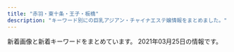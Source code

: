 ```yaml
---
title: "赤羽・東十条・王子・板橋"
description: "キーワード別にの巨乳アジアン・チャイナエステ嬢情報をまとめました。"
---
```


新着画像と新着キーワードをまとめています。
2021年03月25日の情報です。

<DmmAffiliateIns />
<KeywordTable
  shops={
    [
    {
        "img_links": [
            "http://www.goodtime.iesjp.com/images/m-top-right03.jpg",
            "http://www.goodtime.iesjp.com/files/004.jpg",
            "http://www.goodtime.iesjp.com/images/top-left01.jpg",
            "http://www.goodtime.iesjp.com/images/m-top02.jpg",
            "http://www.goodtime.iesjp.com/images/m-head.jpg",
            "http://www.goodtime.iesjp.com/images/call.png",
            "http://www.goodtime.iesjp.com/images/m-yejiao.jpg",
            "http://www.goodtime.iesjp.com/images/m-top-right02.jpg",
            "http://www.goodtime.iesjp.com/images/m-top03.jpg",
            "http://www.goodtime.iesjp.com/photo_news/upimg/43415603819cc9fd0d_1.jpg",
            "http://www.goodtime.iesjp.com/images/m-top-right04.jpg",
            "http://www.goodtime.iesjp.com/images/m-left.jpg",
            "http://www.goodtime.iesjp.com/files/005.jpg",
            "http://www.goodtime.iesjp.com/photo_news/upimg/529386029caabbb08f_0.jpg",
            "http://www.goodtime.iesjp.com/photo_news/upimg/20911603de0e3ad912_0.jpg",
            "http://www.goodtime.iesjp.com/photo_news/upimg/2288060497ed9031e6_0.jpg",
            "http://www.goodtime.iesjp.com/photo_news/upimg/39901600bd6533312b_0.jpg",
            "http://www.goodtime.iesjp.com/files/001.jpg",
            "http://www.goodtime.iesjp.com/photo_news/upimg/1591860540114b630a_0.jpg",
            "http://www.goodtime.iesjp.com/images/m-right.jpg",
            "http://www.goodtime.iesjp.com/files/002.jpg",
            "http://www.goodtime.iesjp.com/images/m-top-right01.jpg",
            "http://www.goodtime.iesjp.com/files/003.jpg"
        ],
        "name": "GOOD TIME",
        "url": "http://www.goodtime.iesjp.com/",
        "station": "\u8d64\u7fbd\u5ca9\u6df5\u99c52\u756a\u51fa\u53e3",
        "keywords": {
            "83": 2,
            "C": 2,
            "87": 8,
            "D": 8
        }
    },
    {
        "keywords": {
            "D": 10,
            "C": 15,
            "87": 6,
            "E": 6,
            "85": 2,
            "86": 8
        },
        "name": "Cocosia \uff5e\u30b3\u30b3\u30b7\u30a2\uff5e",
        "img_links": [
            "http://www.cocosia.work/img/int3.jpg",
            "http://www.cocosia.work/img/int1.jpg",
            "http://www.cocosia.work/img/int2.jpg",
            "http://www.cocosia.work/staff/hina.jpg",
            "http://www.cocosia.work/img/i_tel.png",
            "http://www.cocosia.work/img/int3_sp.jpg",
            "http://www.cocosia.work/staff/yuyu.jpg",
            "http://www.cocosia.work/staff/riya1.jpg",
            "http://www.cocosia.work/staff/rea1.jpg",
            "http://www.cocosia.work/staff/hina1.jpg",
            "http://www.cocosia.work/staff/yuyu1.jpg",
            "http://www.cocosia.work/staff/mao1.jpg",
            "http://www.cocosia.work/staff/mao.jpg",
            "http://www.cocosia.work/img/bn_contact_sp.jpg",
            "http://www.cocosia.work/staff/rea.jpg",
            "http://www.cocosia.work/img/bn_howto_sp.jpg",
            "http://www.cocosia.work/img/int1_sp.jpg",
            "http://www.cocosia.work/img/bn_contact.jpg",
            "http://www.cocosia.work/staff/riya.jpg",
            "http://www.cocosia.work/img/concept_sp.jpg",
            "http://www.cocosia.work/img/int2_sp.jpg",
            "http://www.cocosia.work/staff/mika.jpg",
            "http://www.cocosia.work/img/bn_howto.jpg",
            "http://www.cocosia.work/img/concept.jpg",
            "http://www.cocosia.work/staff/mika1.jpg",
            "http://www.cocosia.work/img/header_info.png"
        ],
        "url": "http://www.cocosia.work/",
        "station": "JR\u8d64\u7fbd\u99c5\u897f\u53e3"
    },
    {
        "url": "http://oji.pink/",
        "img_links": [
            "http://oji.pink/images/top.jpg",
            "http://oji.pink/images/g1.jpg",
            "http://oji.pink/images/aki.jpg",
            "http://oji.pink/images/r3.jpg",
            "http://oji.pink/images/g0.jpg",
            "http://oji.pink/images/yuki.jpg",
            "http://oji.pink/images/r1.jpg",
            "http://oji.pink/images/r4.jpg",
            "http://oji.pink/images/zi_staff.png",
            "http://oji.pink/images/mobile.jpg",
            "http://oji.pink/images/g2.jpg",
            "http://oji.pink/images/new1.jpg",
            "http://oji.pink/images/1.png",
            "http://oji.pink/images/g7.jpg",
            "http://oji.pink/images/r2.jpg",
            "http://oji.pink/images/3.png",
            "http://oji.pink/images/g5.jpg",
            "http://oji.pink/images/zi_link.png"
        ],
        "name": "\u7f8e\u5065",
        "station": "JR\u738b\u5b50\u99c5\u5317\u53e3",
        "keywords": {
            "C": 15
        }
    },
    {
        "url": "http://flower.este88.com/",
        "station": "JR\u8d64\u7fbd\u99c5\u5357\u53e3",
        "img_links": [
            "http://flower.este88.com/images/m01.jpg",
            "http://flower.este88.com/images/m02.jpg",
            "http://flower.este88.com/gals/haruka1.jpg",
            "http://flower.este88.com/images/m03.jpg",
            "http://flower.este88.com/i/images/access1.jpg",
            "http://flower.este88.com/gals/erika1.jpg",
            "http://flower.este88.com/i/images/access3.jpg",
            "http://flower.este88.com/images/kp01.jpg",
            "http://flower.este88.com/images/dot.png",
            "http://flower.este88.com/i/images/access2.jpg",
            "http://flower.este88.com/images/img1.jpg",
            "http://flower.este88.com/i/images/access5.jpg",
            "http://flower.este88.com/i/images/access4.jpg",
            "http://flower.este88.com/gals/emi1.jpg",
            "http://flower.este88.com/gals/moe1.jpg",
            "http://flower.este88.com/gals/riri1.jpg",
            "http://flower.este88.com/images/m04.jpg",
            "http://flower.este88.com/images/m05.jpg",
            "http://flower.este88.com/gals/yuuna1.jpg",
            "http://flower.este88.com/i/images/access6.jpg",
            "http://flower.este88.com/i/images/access7.jpg"
        ],
        "keywords": {},
        "name": "Flower"
    },
    {
        "img_links": [
            "https://dream.ests.jp/images/mobile.jpg",
            "https://dream.ests.jp/images/line.png",
            "https://dream.ests.jp/images/staff_bj3.jpg",
            "https://dream.ests.jp/images/s_link.jpg",
            "https://dream.ests.jp/images/2.jpg",
            "https://dream.ests.jp/photos/sites/12/2021/03/2021031110482744.jpg",
            "https://dream.ests.jp/images/news_bj3.jpg",
            "https://dream.ests.jp/images/new.jpg",
            "https://dream.ests.jp/images/1.jpg",
            "https://dream.ests.jp/photos/sites/12/2021/03/2021031110483021.jpg",
            "https://dream.ests.jp/images/s_therapist.jpg",
            "https://dream.ests.jp/images/top.png",
            "https://dream.ests.jp/photos/sites/12/2021/03/2021031110483161.jpg",
            "https://dream.ests.jp/photos/sites/12/2021/03/2021031110482840.jpg",
            "https://dream.ests.jp/images/s_news.jpg",
            "https://dream.ests.jp/images/end.png",
            "https://dream.ests.jp/images/s_pick.png"
        ],
        "keywords": {
            "85": 2,
            "86": 4,
            "D": 6,
            "E": 2,
            "C": 12,
            "87": 2
        },
        "url": "https://dream.ests.jp/",
        "station": "JR\u8d64\u7fbd\u99c5\u6771\u53e3",
        "name": "Aroma Dream \uff5e\u30a2\u30ed\u30de\u30c9\u30ea\u30fc\u30e0\uff5e"
    },
    {
        "url": "http://www.e-baby.work/",
        "img_links": [
            "http://www.e-baby.work/staff/maya1.jpg",
            "http://www.e-baby.work/staff/haru1.jpg",
            "http://www.e-baby.work/staff/kumi1.jpg",
            "http://www.e-baby.work/img/all/icon2.png",
            "http://www.e-baby.work/staff/yuka1.jpg",
            "http://www.e-baby.work/staff/karen1.jpg",
            "http://www.e-baby.work/staff/kumic.jpg",
            "http://www.e-baby.work/staff/rina1.jpg",
            "http://www.e-baby.work/img/all/loader.png"
        ],
        "name": "\u30a2\u30a4\u30ea\u30b9",
        "station": "JR\u8d64\u7fbd\u99c5\u6771\u53e3",
        "keywords": {
            "89": 1,
            "87": 1,
            "E": 2,
            "86": 2,
            "84": 1,
            "85": 1,
            "D": 3,
            "C": 1
        }
    },
    {
        "keywords": {},
        "url": "https://nippori-massage.com/",
        "name": "\u56de\u697d\u82d1",
        "img_links": [
            "https://nippori-massage.com/images/clear.png",
            "https://nippori-massage.com/images/esthe4.jpg",
            "https://nippori-massage.com/icon/line.png",
            "https://nippori-massage.com/icon/yelp.png",
            "https://nippori-massage.com/staff/yui-l1.jpg",
            "https://nippori-massage.com/images/main-sp.jpg",
            "https://nippori-massage.com/images/line_friend.png",
            "https://nippori-massage.com/room/room-l2.jpg",
            "https://nippori-massage.com/images/main1.jpg",
            "https://nippori-massage.com/icon/facebook.png",
            "https://nippori-massage.com/staff/yui-s1.jpg",
            "https://nippori-massage.com/room/room-l3.jpg",
            "https://nippori-massage.com/footer/footer-tel.png",
            "https://nippori-massage.com/staff/aya-l1.jpg",
            "https://nippori-massage.com/staff/nana-s1.jpg",
            "https://nippori-massage.com/footer/footer-line.png",
            "https://nippori-massage.com/icon/twitter.png",
            "https://nippori-massage.com/images/esthe2.jpg",
            "https://nippori-massage.com/line/line-qr.png",
            "https://nippori-massage.com/images/esthe1.jpg",
            "https://nippori-massage.com/staff/nana-l1.jpg",
            "https://nippori-massage.com/staff/aya-s1.jpg",
            "https://nippori-massage.com/line/10min-coupon.png",
            "https://nippori-massage.com/images/esthe3.jpg",
            "https://nippori-massage.com/images/obi.jpg",
            "https://nippori-massage.com/room/room-l1.jpg",
            "https://scdn.line-apps.com/n/line_add_friends/btn/ja.png",
            "https://nippori-massage.com//icon/facebook.png",
            "https://nippori-massage.com/images/header3.png",
            "https://nippori-massage.com/images/qrcode.png",
            "https://nippori-massage.com/room/room-l4.jpg",
            "https://nippori-massage.com/footer/footer-staff.png"
        ],
        "station": "\u5c3e\u4e45\u99c5"
    },
    {
        "keywords": {
            "85": 6,
            "D": 36,
            "86": 18,
            "88": 12
        },
        "station": "JR\u5341\u6761\u99c5\u5357\u53e3",
        "img_links": [
            "https://yumego.tyo.cm/images/sp_tit_new.png",
            "https://yumego.tyo.cm/images/top.jpg",
            "https://yumego.tyo.cm/photos/sites/83/2020/12/2020120108205582.jpg",
            "https://yumego.tyo.cm/photos/sites/83/2020/12/2020120108205259.jpg",
            "https://yumego.tyo.cm/images/tit_new.png",
            "https://yumego.tyo.cm/photos/sites/83/2021/02/2021020212253138.jpg",
            "https://yumego.tyo.cm/photos/sites/83/2020/12/2020120802122165.jpg",
            "https://yumego.tyo.cm/photos/sites/83/2020/12/2020120610415227.jpg",
            "https://yumego.tyo.cm/images/tit_staff01.png",
            "https://yumego.tyo.cm/images/tit_therapist.png",
            "https://yumego.tyo.cm/photos/sites/83/2020/12/2020120610415359.jpg",
            "https://yumego.tyo.cm/images/sp_tit_staff02.png",
            "https://yumego.tyo.cm/images/maining.jpg",
            "https://yumego.tyo.cm/photos/sites/83/2020/12/2020120610415351.jpg",
            "https://yumego.tyo.cm/images/room2.jpg",
            "https://yumego.tyo.cm/images/sp_tit_therapist.png",
            "https://yumego.tyo.cm/images/tit_staff02.png",
            "https://yumego.tyo.cm/images/room1.jpg",
            "https://yumego.tyo.cm/images/tit_twitter.png",
            "https://yumego.tyo.cm/photos/sites/83/2020/12/2020120610415197.jpg",
            "https://yumego.tyo.cm/photos/sites/83/2020/12/2020120802122351.jpg",
            "https://yumego.tyo.cm/photos/sites/83/2020/12/2020120108205393.jpg",
            "https://yumego.tyo.cm/images/room3.jpg",
            "https://yumego.tyo.cm/images/img_tel.png",
            "https://yumego.tyo.cm/images/sp_tit_twitter.png",
            "https://yumego.tyo.cm/images/sp_tit_staff01.png",
            "https://yumego.tyo.cm/images/sp_top.jpg",
            "https://yumego.tyo.cm/images/room4.jpg"
        ],
        "url": "https://yumego.tyo.cm/",
        "name": "\u5922\u3054"
    },
    {
        "url": "http://angel-aroma.net/",
        "img_links": [
            "http://angel-aroma.net/img/sta3.jpg",
            "http://angel-aroma.net/img/qr.jpg",
            "http://angel-aroma.net/img/sta1.jpg",
            "http://angel-aroma.net/img/m2.jpg",
            "http://angel-aroma.net/img/no.png",
            "http://angel-aroma.net/img/top.jpg",
            "http://angel-aroma.net/img/m20.jpg",
            "http://angel-aroma.net/img/m10.jpg",
            "http://angel-aroma.net/img/m1.jpg",
            "http://angel-aroma.net/img/m30.jpg",
            "http://angel-aroma.net/img/stafft.jpg",
            "http://angel-aroma.net/img/m5.jpg",
            "http://angel-aroma.net/img/sta6.jpg",
            "http://angel-aroma.net/img/m4.jpg",
            "http://angel-aroma.net/img/sta2.jpg",
            "http://angel-aroma.net/img/m6.jpg",
            "http://angel-aroma.net/img/sta5.jpg",
            "http://angel-aroma.net/img/m3.jpg"
        ],
        "station": "JR\u8d64\u7fbd\u99c5\u6771\u53e3",
        "name": "\u30c0\u30fc\u30ea\u30f3",
        "keywords": {
            "86": 4,
            "84": 2,
            "82": 2,
            "87": 2
        }
    },
    {
        "name": "\u5fc3\u697d",
        "img_links": [
            "https://www.sinraku.work/staff/koko.jpg",
            "https://www.sinraku.work/img/koko1.jpg",
            "https://www.sinraku.work/images/menu/staff.png",
            "https://www.sinraku.work/images/news.jpg",
            "https://www.sinraku.work/img/rina2.jpg",
            "https://www.sinraku.work/images/tg.png",
            "https://www.sinraku.work/images/interior_t.jpg",
            "https://www.sinraku.work/img/miho2.jpg",
            "https://www.sinraku.work/img/koko2.jpg",
            "https://www.sinraku.work/staff/kai.jpg",
            "https://www.sinraku.work/img/rina1.jpg",
            "https://www.sinraku.work/images/int1.jpg",
            "https://www.sinraku.work/images/menu/interior.png",
            "https://www.sinraku.work/img/kai1.jpg",
            "https://www.sinraku.work/images/sys.png",
            "https://www.sinraku.work/img/kai2.jpg",
            "https://www.sinraku.work/img/miho1.jpg",
            "https://www.sinraku.work/images/menu/top.png",
            "https://www.sinraku.work/images/tel.png",
            "https://www.sinraku.work/staff/miho.jpg",
            "https://www.sinraku.work/images/rec.jpg",
            "https://www.sinraku.work/images/staff_t.jpg",
            "https://www.sinraku.work/staff/rina.jpg",
            "https://www.sinraku.work/images/int2.png",
            "https://www.sinraku.work/images/time.jpg"
        ],
        "station": "JR\u8d64\u7fbd\u99c5\u6771\u53e3",
        "keywords": {},
        "url": "https://www.sinraku.work/"
    },
    {
        "img_links": [
            "http://shanshan-esthe.com/img/st16.jpg",
            "http://shanshan-esthe.com/img/no.png",
            "http://shanshan-esthe.com/img/st14.jpg",
            "http://shanshan-esthe.com/img/sta0.jpg",
            "http://shanshan-esthe.com/img/sta14.jpg"
        ],
        "keywords": {
            "86": 2,
            "D": 2
        },
        "name": "\u9999\u9999",
        "station": "JR\u6771\u5341\u6761\u99c5\u5317\u53e3",
        "url": "http://shanshan-esthe.com/"
    },
    {
        "station": "JR\u8d64\u7fbd\u99c5\u5357\u53e3",
        "keywords": {
            "85": 9,
            "84": 4,
            "86": 4,
            "90": 2
        },
        "img_links": [
            "http://lastpara.net/image/cast/cast_255_1_l.jpg",
            "http://lastpara.net/image/cast/cast_259_1_l.jpg",
            "http://lastpara.net/image/cast/cast_287_1_s.jpg",
            "http://lastpara.net/img/news-ttl.jpg",
            "http://lastpara.net/image/cast/cast_256_1_l.jpg",
            "http://lastpara.net/img/event/camp_top_02.jpg",
            "http://lastpara.net/image/cast/cast_286_1_s.jpg",
            "http://lastpara.net/image/cast/cast_261_1_l.jpg",
            "http://lastpara.net/image/cast/cast_265_1_l.jpg",
            "http://lastpara.net/image/cast/cast_286_1_l.jpg",
            "http://lastpara.net/image/cast/cast_259_1_s.jpg",
            "http://lastpara.net/image/cast/cast_256_1_s.jpg",
            "http://lastpara.net/image/cast/cast_263_1_l.jpg",
            "http://lastpara.net/image/cast/cast_287_1_l.jpg",
            "http://lastpara.net/image/cast/cast_263_1_s.jpg",
            "http://lastpara.net/image/cast/cast_262_1_l.jpg",
            "http://lastpara.net/image/cast/cast_265_1_s.jpg",
            "http://lastpara.net/img/recuit.png"
        ],
        "name": "Last Paradise \uff5e\u30e9\u30b9\u30c8\u30d1\u30e9\u30c0\u30a4\u30b9\uff5e",
        "url": "http://lastpara.net/"
    },
    {
        "name": "\u3084\u3059\u3089\u304e",
        "keywords": {},
        "url": "http://tenpo5.iest.info/",
        "station": "JR\u738b\u5b50\u99c5\u5317\u53e3",
        "img_links": []
    },
    {
        "station": "\u84ee\u6839\u99c5\u6771\u53e3",
        "keywords": {},
        "name": "\u767e\u5408",
        "url": "http://www.l-yuri.work/",
        "img_links": [
            "http://www.l-yuri.work/images/head.jpg",
            "http://www.l-yuri.work/images/sys.png",
            "http://www.l-yuri.work/images/h_line.jpg",
            "http://www.l-yuri.work/images/interior_t.jpg",
            "http://www.l-yuri.work/staff/yuki.jpg",
            "http://www.l-yuri.work/images/tel.jpg",
            "http://www.l-yuri.work/staff/aki.jpg",
            "http://www.l-yuri.work/images/news.png",
            "http://www.l-yuri.work/images/3.png",
            "http://www.l-yuri.work/img/rina1.jpg",
            "http://www.l-yuri.work/staff/rina.jpg",
            "http://www.l-yuri.work/images/tg.jpg",
            "http://www.l-yuri.work/images/4.png",
            "http://www.l-yuri.work/images/1.png",
            "http://www.l-yuri.work/staff/emi.jpg",
            "http://www.l-yuri.work/images/2.png",
            "http://www.l-yuri.work/img/yuki1.jpg",
            "http://www.l-yuri.work/images/int1.png",
            "http://www.l-yuri.work/images/staff_t.jpg",
            "http://www.l-yuri.work/images/s1.png",
            "http://www.l-yuri.work/images/mobile.jpg",
            "http://www.l-yuri.work/img/aki1.jpg",
            "http://www.l-yuri.work/images/int2.png",
            "http://www.l-yuri.work/img/emi1.jpg"
        ]
    },
    {
        "img_links": [
            "http://esthe-japan.work/flower/upload/202004/1588153474.png"
        ],
        "url": "http://esthe-japan.work/flower/",
        "station": "JR\u8d64\u7fbd\u99c5\u5357\u6539\u672d\u53e3(\u6771)",
        "keywords": {
            "\u30bb\u30af\u30b7\u30fc": 6,
            "98": 1,
            "89": 3,
            "87": 3,
            "88": 3
        },
        "name": "FLOWER"
    },
    {
        "name": "Love Sea",
        "station": "JR\u6771\u5341\u6761\u99c5\u5317\u53e3",
        "url": "https://higashijujo-mensesthe.com/",
        "keywords": {},
        "img_links": [
            "https://higashijujo-mensesthe.com/images/flower.png",
            "https://higashijujo-mensesthe.com/menu/gallery.png",
            "https://higashijujo-mensesthe.com/menu/friend.png",
            "https://higashijujo-mensesthe.com/menu/info.png",
            "https://higashijujo-mensesthe.com/images/clear.png",
            "https://higashijujo-mensesthe.com/menu/blog.png",
            "https://higashijujo-mensesthe.com/staff/lime-s1.jpg",
            "https://higashijujo-mensesthe.com/images/qrcode.png",
            "https://higashijujo-mensesthe.com/images/footer-r.png",
            "https://higashijujo-mensesthe.com/icon/yelp.png",
            "https://higashijujo-mensesthe.com/room/room-l2.jpg",
            "https://higashijujo-mensesthe.com/button/home.png",
            "https://higashijujo-mensesthe.com/room/esthe3.jpg",
            "https://higashijujo-mensesthe.com/staff/rika-l1.jpg",
            "https://higashijujo-mensesthe.com/staff/satomi-l1.jpg",
            "https://higashijujo-mensesthe.com/room/room-l1.jpg",
            "https://higashijujo-mensesthe.com/room/room-l3.jpg",
            "https://higashijujo-mensesthe.com/room/room-l4.jpg",
            "https://higashijujo-mensesthe.com/2019/08/10/kimi-s1.jpg",
            "https://higashijujo-mensesthe.com/staff/runa-l1.jpg",
            "https://higashijujo-mensesthe.com/staff/kimi-s1.jpg",
            "https://higashijujo-mensesthe.com/icon/twitter.png",
            "https://higashijujo-mensesthe.com/images/main1.jpg",
            "https://higashijujo-mensesthe.com/button/blog.png",
            "https://higashijujo-mensesthe.com/menu/home.png",
            "https://higashijujo-mensesthe.com/2019/10/21/rika-s1.jpg",
            "https://higashijujo-mensesthe.com/room/esthe2.jpg",
            "https://higashijujo-mensesthe.com/staff/rika-s1.jpg",
            "https://higashijujo-mensesthe.com/staff/runa-s1.jpg",
            "https://higashijujo-mensesthe.com/images/footer-l.png",
            "https://higashijujo-mensesthe.com/2019/08/22/runa-s1.jpg",
            "https://higashijujo-mensesthe.com/images/main-sp.jpg",
            "https://higashijujo-mensesthe.com/2020/02/29/lime-s1.jpg",
            "https://higashijujo-mensesthe.com/staff/kimi-l1.jpg",
            "https://higashijujo-mensesthe.com/button/staff.png",
            "https://higashijujo-mensesthe.com/staff/kimi-s2.jpg",
            "https://higashijujo-mensesthe.com/icon/facebook.png",
            "https://higashijujo-mensesthe.com/2019/08/23/satomi-s1.jpg",
            "https://higashijujo-mensesthe.com/staff/satomi-s1.jpg",
            "https://higashijujo-mensesthe.com/staff/kimi-l2.jpg",
            "https://higashijujo-mensesthe.com/images/camp.jpg",
            "https://higashijujo-mensesthe.com/staff/lime-l1.jpg",
            "https://higashijujo-mensesthe.com/room/esthe1.jpg",
            "https://higashijujo-mensesthe.com/icon/line.png",
            "https://higashijujo-mensesthe.com/images/header3.png"
        ]
    },
    {
        "url": "http://kissyourelax.xyz/",
        "keywords": {},
        "name": "Kiss you",
        "img_links": [
            "http://kissyourelax.xyz/img/s0.png",
            "http://kissyourelax.xyz/uploads/200929/1-200929125H1111.jpg",
            "http://kissyourelax.xyz/uploads/191129/1-191129154603T5.jpg",
            "http://kissyourelax.xyz/uploads/190426/1-1Z4261G229208.jpg",
            "http://kissyourelax.xyz/uploads/190426/1-1Z4261G221600.jpg",
            "http://kissyourelax.xyz/uploads/190712/1-1ZG2111A3147.jpg",
            "http://kissyourelax.xyz/uploads/190422/1-1Z42214343N22.jpg",
            "http://kissyourelax.xyz/uploads/191213/1-19121315493M58.jpg",
            "http://kissyourelax.xyz/img/botton.jpg",
            "http://kissyourelax.xyz/uploads/190625/1-1Z625203Q3N2.jpg",
            "http://kissyourelax.xyz/uploads/190422/1-1Z422144244F3.jpg",
            "http://kissyourelax.xyz/uploads/190514/1-1Z5140R02A31.jpg",
            "http://kissyourelax.xyz/uploads/200812/1-200Q212540D24.jpg",
            "http://kissyourelax.xyz/uploads/190712/1-1ZG2111F3448.jpg",
            "http://kissyourelax.xyz/uploads/190625/1-1Z625204313L6.jpg",
            "http://kissyourelax.xyz/uploads/190920/1-1Z9200Z645220.jpg",
            "http://kissyourelax.xyz/uploads/190426/1-1Z4261G1591I.jpg",
            "http://kissyourelax.xyz/uploads/200812/1-200Q2125423452.jpg",
            "http://kissyourelax.xyz/uploads/191213/1-1912131550052E.jpg",
            "http://kissyourelax.xyz/uploads/200929/1-200929125F62K.jpg",
            "http://kissyourelax.xyz/uploads/190422/1-1Z422143352a6.jpg",
            "http://kissyourelax.xyz/uploads/190802/1-1ZP20P91YN.jpg",
            "http://kissyourelax.xyz/uploads/190802/1-1ZP20P930U4.jpg",
            "http://kissyourelax.xyz/uploads/190514/1-1Z5140R044351.jpg"
        ],
        "station": "JR\u8d64\u7fbd\u99c5"
    },
    {
        "img_links": [
            "http://www.darling.esjp.info/img/nav-003.png",
            "http://www.darling.esjp.info/img/nav-005.png",
            "http://www.darling.esjp.info/files/003.jpg",
            "http://www.darling.esjp.info/img/stb.jpg",
            "http://www.darling.esjp.info/files/008.jpg",
            "http://www.darling.esjp.info/img/nav-001.png",
            "http://www.darling.esjp.info/files/001.jpg",
            "http://www.darling.esjp.info/img/nav-006.png",
            "http://www.darling.esjp.info/img/nav-002.png",
            "http://www.darling.esjp.info/files/007.jpg",
            "http://www.darling.esjp.info/img/top01.png",
            "http://www.darling.esjp.info/img/nav-004.png",
            "http://www.darling.esjp.info/img/stt.jpg",
            "http://www.darling.esjp.info/img/tel.png",
            "http://www.darling.esjp.info/files/002.jpg"
        ],
        "keywords": {
            "D": 5,
            "87": 4,
            "86": 1
        },
        "url": "http://www.darling.esjp.info/",
        "name": "Darling \uff5e\u30c0\u30fc\u30ea\u30f3\uff5e",
        "station": "JR\u8d64\u7fbd\u99c5\u5357\u53e3"
    },
    {
        "name": "Only one \uff5e\u30aa\u30f3\u30ea\u30fc\u30ef\u30f3\uff5e",
        "url": "http://www.roserelaxation.info/",
        "img_links": [
            "http://www.roserelaxation.info/upload/202007/thumb_dis/1594636684.jpg",
            "http://www.roserelaxation.info/upload/201807/thumb/1531195952.jpg",
            "http://www.roserelaxation.info/upload/images/20171206_132823.jpg",
            "http://www.roserelaxation.info/upload/201807/1531197286.jpg",
            "http://www.roserelaxation.info/upload/201712/thumb_dis/1512155748.jpg",
            "http://www.roserelaxation.info/upload/images/20171214_032900.jpg",
            "http://www.roserelaxation.info/upload/images/20170613_104732.jpg",
            "http://www.roserelaxation.info/upload/images/20171206_132919.jpg",
            "http://www.roserelaxation.info/upload/201801/thumb/1517150493.jpg",
            "http://www.roserelaxation.info/upload/202008/1598846272.jpg",
            "http://www.roserelaxation.info/upload/201708/thumb_dis/1502280972.jpg",
            "http://www.roserelaxation.info/upload/201707/1499300573.jpg",
            "http://www.roserelaxation.info/upload/images/20170706_091357.jpg",
            "http://www.roserelaxation.info/upload/201807/1531195547.jpg",
            "http://www.roserelaxation.info/upload/202007/thumb/1594636684.jpg",
            "http://www.roserelaxation.info/upload/201807/1531195952.jpg",
            "http://www.roserelaxation.info/upload/202007/1594636246.jpg",
            "http://www.roserelaxation.info/upload/images/20171206_132851.jpg",
            "http://www.roserelaxation.info/upload/201801/1517150493.jpg",
            "http://www.roserelaxation.info/upload/201807/thumb_dis/1531195547.jpg",
            "http://www.roserelaxation.info/upload/202007/thumb_dis/1594636322.jpg",
            "http://www.roserelaxation.info/upload/201808/thumb_dis/1535596152.jpg",
            "http://www.roserelaxation.info/upload/images/20170525_102731.jpg",
            "http://www.roserelaxation.info/upload/202007/1594636355.jpg",
            "http://www.roserelaxation.info/upload/202007/1594636684.jpg",
            "http://www.roserelaxation.info/upload/202007/thumb_dis/1594636246.jpg",
            "http://www.roserelaxation.info/upload/202007/thumb_dis/1594636355.jpg",
            "http://www.roserelaxation.info/upload/201708/1502280972.jpg",
            "http://www.roserelaxation.info/upload/201807/thumb_dis/1531197286.jpg",
            "http://www.roserelaxation.info/upload/202007/thumb/1594636246.jpg",
            "http://www.roserelaxation.info/upload/201712/thumb/1512155748.jpg",
            "http://www.roserelaxation.info/upload/201801/thumb_dis/1517150493.jpg",
            "http://www.roserelaxation.info/upload/202007/thumb/1594636355.jpg",
            "http://www.roserelaxation.info/upload/201807/thumb/1531195547.jpg",
            "http://www.roserelaxation.info/upload/201807/thumb_dis/1531195952.jpg",
            "http://www.roserelaxation.info/upload/images/20171206_133002.jpg",
            "http://www.roserelaxation.info/upload/201712/1512155748.jpg"
        ],
        "keywords": {},
        "station": "JR\u8d64\u7fbd\u99c5\u5357\u53e3"
    },
    {
        "keywords": {
            "\u30bb\u30af\u30b7\u30fc": 5
        },
        "url": "http://www.crossu.xyz/",
        "name": "\u685c\u306e\u604b",
        "img_links": [
            "http://www.crossu.xyz/templets/default/picture/news.jpg",
            "http://www.crossu.xyz/uploads/191129/1-19112914393CK.jpg",
            "http://www.crossu.xyz/uploads/allimg/180620/1-1P6201013133b.jpg",
            "http://www.crossu.xyz/templets/default/picture/rec1.png",
            "http://www.crossu.xyz/uploads/180620/1-1P62010193X63.jpg",
            "http://www.crossu.xyz/uploads/191119/1-19111915043V27.jpg",
            "http://www.crossu.xyz/uploads/200528/1-20052Q52142229.jpg",
            "http://www.crossu.xyz/uploads/190924/1-1Z9241056212J.jpg",
            "http://www.crossu.xyz/uploads/180621/1-1P621101232H4.jpg",
            "http://www.crossu.xyz/templets/default/picture/staff_t.jpg",
            "http://www.crossu.xyz/templets/default/picture/head.jpg",
            "http://www.crossu.xyz/templets/default/picture/interior_t.jpg",
            "http://www.crossu.xyz/uploads/180620/1-1P62010154K00.png",
            "http://www.crossu.xyz/uploads/181211/1-1Q2111433162D.jpg"
        ],
        "station": "JR\u738b\u5b50\u99c5\u5317\u53e3"
    },
    {
        "img_links": [
            "http://ka-en.work/img/acc1.jpg",
            "http://ka-en.work/sp/img/st9.jpg",
            "http://ka-en.work/img/botton6.jpg",
            "http://ka-en.work/img/st4.jpg",
            "http://ka-en.work/img/st2.jpg",
            "http://ka-en.work/sp/img/st3.jpg",
            "http://ka-en.work/img/s9.jpg",
            "http://ka-en.work/img/head.jpg",
            "http://ka-en.work/img/botton3.jpg",
            "http://ka-en.work/img/fla-1.jpg",
            "http://ka-en.work/img/botton.jpg",
            "http://ka-en.work/sp/img/st10.jpg",
            "http://ka-en.work/img/mo.png",
            "http://ka-en.work/img/s4.jpg",
            "http://ka-en.work/sp/img/st6.jpg",
            "http://ka-en.work/img/botton2.jpg",
            "http://ka-en.work/img/s7.jpg",
            "http://ka-en.work/sp/img/st8.jpg",
            "http://ka-en.work/sp/img/t-r.jpg",
            "http://ka-en.work/img/st8.jpg",
            "http://ka-en.work/img/s6.jpg",
            "http://ka-en.work/img/acc2.jpg",
            "http://ka-en.work/sp/img/time.jpg",
            "http://ka-en.work/sp/img/st7.jpg",
            "http://ka-en.work/img/botton4.jpg",
            "http://ka-en.work/img/s3.jpg",
            "http://ka-en.work/sp/img/pc.jpg",
            "http://ka-en.work/img/acc4.jpg",
            "http://ka-en.work/img/fla-2.jpg",
            "http://ka-en.work/sp/img/tel.jpg",
            "http://ka-en.work/sp/img/acc4.jpg",
            "http://ka-en.work/sp/img/tit.jpg",
            "http://ka-en.work/img/st10.jpg",
            "http://ka-en.work/sp/img/acc1.jpg",
            "http://ka-en.work/sp/img/st2.jpg",
            "http://ka-en.work/sp/img/sys.jpg",
            "http://ka-en.work/img/st9.jpg",
            "http://ka-en.work/sp/img/pic.jpg",
            "http://ka-en.work/img/acc3.jpg",
            "http://ka-en.work/img/foot.jpg",
            "http://ka-en.work/sp/img/add.jpg",
            "http://ka-en.work/img/acc5.jpg",
            "http://ka-en.work/img/st6.jpg",
            "http://ka-en.work/sp/img/p-4.jpg",
            "http://ka-en.work/sp/img/st4.jpg",
            "http://ka-en.work/sp/img/acc5.jpg",
            "http://ka-en.work/sp/img/info.jpg",
            "http://ka-en.work/sp/img/t-t.jpg",
            "http://ka-en.work/sp/img/acc3.jpg",
            "http://ka-en.work/img/s2.jpg",
            "http://ka-en.work/sp/img/t-o.jpg",
            "http://ka-en.work/sp/img/acc2.jpg",
            "http://ka-en.work/sp/img/kanban.jpg",
            "http://ka-en.work/img/fla-3.jpg",
            "http://ka-en.work/img/st1.jpg",
            "http://ka-en.work/sp/img/p-10.jpg",
            "http://ka-en.work/img/botton5.jpg",
            "http://ka-en.work/img/st7.jpg",
            "http://ka-en.work/sp/img/cam.jpg",
            "http://ka-en.work/img/kanban.jpg",
            "http://ka-en.work/sp/img/t-s.jpg",
            "http://ka-en.work/sp/img/botton.jpg",
            "http://ka-en.work/sp/img/st1.jpg",
            "http://ka-en.work/sp/img/p-9.jpg",
            "http://ka-en.work/img/s10.jpg",
            "http://ka-en.work/sp/img/t-a.jpg",
            "http://ka-en.work/img/st3.jpg"
        ],
        "keywords": {
            "85": 12,
            "D": 5,
            "88": 2,
            "87": 1,
            "C": 17,
            "84": 1,
            "E": 3,
            "86": 2
        },
        "url": "http://ka-en.work/",
        "station": "JR\u8d64\u7fbd\u99c5\u6771\u53e3",
        "name": "\u83ef\u8276"
    },
    {
        "name": "\u521d\u604b",
        "keywords": {},
        "station": "JR\u8d64\u7fbd\u99c5\u5357\u53e3",
        "url": "http://mens-esthe-hitomebore.com/",
        "img_links": [
            "http://mens-esthe-hitomebore.com/images/hina.png",
            "http://mens-esthe-hitomebore.com/images/sample1-1.png",
            "http://mens-esthe-hitomebore.com/images/totop.png",
            "http://mens-esthe-hitomebore.com/images/sample2.png",
            "http://mens-esthe-hitomebore.com/images/photo03.jpg",
            "http://mens-esthe-hitomebore.com/images/yuki.png"
        ]
    }
]
}
/>
<DmmAffiliateScript />
